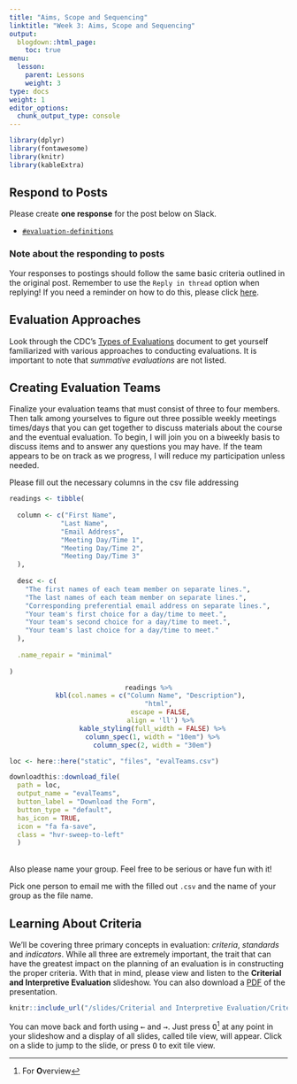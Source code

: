 ```yaml
---
title: "Aims, Scope and Sequencing"
linktitle: "Week 3: Aims, Scope and Sequencing"
output:
  blogdown::html_page:
    toc: true
menu:
  lesson:
    parent: Lessons
    weight: 3
type: docs
weight: 1
editor_options: 
  chunk_output_type: console
---
```


<style>
  .hvr-sweep-to-left {
    display: inline-block;
    vertical-align: middle;
    -webkit-transform: perspective(1px) translateZ(0);
    transform: perspective(1px) translateZ(0);
    box-shadow: 0 0 1px rgba(0, 0, 0, 0);
    position: relative;
    -webkit-transition-property: color;
    transition-property: color;
    -webkit-transition-duration: 0.25s;
    transition-duration: 0.25s;
  }

.hvr-sweep-to-left:before {
  content: "";
  position: absolute;
  z-index: -1;
  top: 0;
  left: 0;
  right: 0;
  bottom: 0;
  background: #006269;
    -webkit-transform: scaleX(0);
  transform: scaleX(0);
  -webkit-transform-origin: 100% 50%;
  transform-origin: 100% 50%;
  -webkit-transition-property: transform;
  transition-property: transform;
  -webkit-transition-duration: 0.3s;
  transition-duration: 0.3s;
  -webkit-transition-timing-function: ease-out;
  transition-timing-function: ease-out;
}

.hvr-sweep-to-left:hover, .hvr-sweep-to-left:focus, .hvr-sweep-to-left:active {
  color: white;
}

.hvr-sweep-to-left:hover:before, .hvr-sweep-to-left:focus:before, .hvr-sweep-to-left:active:before {
  -webkit-transform: scaleX(1);
  transform: scaleX(1);
}
</style>
  
```r
library(dplyr)
library(fontawesome)
library(knitr)
library(kableExtra)
```

## Respond to Posts
Please create **one response** for the post below on Slack. 

- [`#evaluation-definitions`](https://2021edp617.slack.com/archives/C01L18T7NR2){target="_blank"}

### Note about the responding to posts 
Your responses to postings should follow the same basic criteria outlined in the original post. Remember to use the `Reply in thread` option when replying! If you need a reminder on how to do this, please click [here](/lesson/02-lesson/#responses).

## Evaluation Approaches
Look through the CDC's [Types of Evaluations](/handouts/Types of Evaluation.pdf){target="_blank"} document to get yourself familiarized with various approaches to conducting evaluations. It is important to note that *summative evaluations* are not listed.

## Creating Evaluation Teams
Finalize your evaluation teams that must consist of three to four members. Then talk among yourselves to figure out three possible weekly meetings times/days that you can get together to discuss materials about the course and the eventual evaluation. To begin, I will join you on a biweekly basis to discuss items and to answer any questions you may have. If the team appears to be on track as we progress, I will reduce my participation unless needed.

Please fill out the necessary columns in the csv file addressing

```r

readings <- tibble(
  
  column <- c("First Name", 
             "Last Name",
             "Email Address",
             "Meeting Day/Time 1",
             "Meeting Day/Time 2",
             "Meeting Day/Time 3"
  ),
  
  desc <- c(
    "The first names of each team member on separate lines.",
    "The last names of each team member on separate lines.",
    "Corresponding preferential email address on separate lines.",
    "Your team's first choice for a day/time to meet.",
    "Your team's second choice for a day/time to meet.",
    "Your team's last choice for a day/time to meet."
  ),
  
  .name_repair = "minimal"
  
)

```

<center>
```r
readings %>%
  kbl(col.names = c("Column Name", "Description"), 
      "html", 
      escape = FALSE,
      align = 'll') %>%
  kable_styling(full_width = FALSE) %>%
  column_spec(1, width = "10em") %>%
  column_spec(2, width = "30em")
```
</center>

```r
loc <- here::here("static", "files", "evalTeams.csv")

downloadthis::download_file(
  path = loc,
  output_name = "evalTeams",
  button_label = "Download the Form",
  button_type = "default",
  has_icon = TRUE,
  icon = "fa fa-save",
  class = "hvr-sweep-to-left"
  )
```
<br>
Also please name your group. Feel free to be serious or have fun with it!

Pick one person to email me with the filled out `.csv` and the name of your group as the file name.

## Learning About Criteria
We'll be covering three primary concepts in evaluation: *criteria*, *standards* and *indicators*. While all three are extremely important, the trait that can have the greatest impact on the planning of an evaluation is in constructing the proper criteria. With that in mind, please view and listen to the **Criterial and Interpretive Evaluation** slideshow. You can also download a [PDF](/slides/Criterial and Interpretive Evaluation/Criterial and Interpretive Evaluation.pdf){target="_blank"} of the presentation. 

```r
knitr::include_url("/slides/Criterial and Interpretive Evaluation/Criterial-and-Interpretive-Evaluation.html")
```

You can move back and forth using <kbd>←</kbd> and <kbd>→</kbd>. Just press <kbd>O</kbd>^[For **O**verview] at any point in your slideshow and a display of all slides, called tile view, will appear. Click on a slide to jump to the slide, or press <kbd>O</kbd> to exit tile view.


